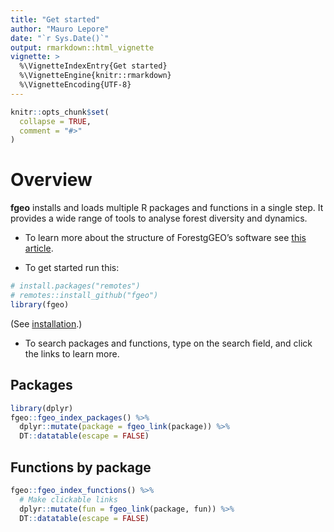 ```yaml
---
title: "Get started"
author: "Mauro Lepore"
date: "`r Sys.Date()`"
output: rmarkdown::html_vignette
vignette: >
  %\VignetteIndexEntry{Get started}
  %\VignetteEngine{knitr::rmarkdown}
  %\VignetteEncoding{UTF-8}
---
```


```r
knitr::opts_chunk$set(
  collapse = TRUE,
  comment = "#>"
)
```

# Overview

__fgeo__ installs and loads multiple R packages and functions in a single step. It provides a wide range of tools to analyse forest diversity and dynamics.

* To learn more about the structure of ForestgGEO's software see [this article](https://goo.gl/c5X6qk).

* To get started run this:

```r
# install.packages("remotes")
# remotes::install_github("fgeo")
library(fgeo)
```

(See [installation](https://forestgeo.github.io/fgeo/#installation).)

* To search packages and functions, type on the search field, and click the links to learn more.

## Packages

```r
library(dplyr)
fgeo::fgeo_index_packages() %>% 
  dplyr::mutate(package = fgeo_link(package)) %>% 
  DT::datatable(escape = FALSE)
```

## Functions by package

```r
fgeo::fgeo_index_functions() %>% 
  # Make clickable links
  dplyr::mutate(fun = fgeo_link(package, fun)) %>% 
  DT::datatable(escape = FALSE)
```

